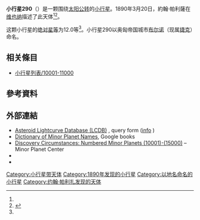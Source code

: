 {{Infobox planet
 | minorplanet     = yes
 | name            = 290 Bruna
 | background      = #D6D6D6
 | image = 
 | image_size      = 
 | caption         =
 | discovery_ref   =  <ref name="MPC-object" />
 | discoverer      = [[約翰·帕利薩|約翰·帕利薩]]
 | discovery_site  = [[维也纳|维也纳]]
 | discovered      = 1890年3月20日
 | mpc_name        = 290 Bruna
 | alt_names       = 290 Bruna
 | pronounced      = 
 | named_after     = <ref name="MPC-object" />
 | mp_category     = [[主帶小行星|主帶小行星]] <ref name="MPC-object" /><ref name="jpldata" />
 | orbit_ref       = <ref name="a">[http://ssd.jpl.nasa.gov/sbdb.cgi?sstr=290 290] {{Wayback|url=http://ssd.jpl.nasa.gov/sbdb.cgi?sstr=290 |date=20201125090234 }}，小行星數據庫瀏覽器（JPL Small-Body Database Browser）－[[美国国家航空航天局|美国国家航空航天局]]喷气推进实验室</ref>
 | epoch           = 2018-03-23.0（[[儒略日|JD]] 2458200.5）
 | uncertainty     = 0
 | observation_arc = 
 | aphelion = {{convert|2.939|AU|km|3|abbr=on|lk=out}}
 | perihelion      = {{convert|1.7371649|AU|km|3|abbr=on}}
 | semimajor       = 2.3378671
 | eccentricity    = 0.2569445
 | period          = 3.57[[儒略年|yr]]
 | mean_anomaly    = 337.21767[[度|°]]
 | mean_motion     = {{Deg2DMS|0.27572370|sup=ms}} / day
 | inclination     = 22.33062
 | asc_node        = 10.49610°
 | arg_peri        = 105.04428
 | mean_diameter   = 
 | rotation        = 
 | albedo          =
 | spectral_type   =
 | abs_magnitude   = 12.0<ref name="jpldata" />
}}
'''小行星290'''（{{lang-en|290 Bruna}}）是一颗围绕[[太阳|太阳]][[公转|公转]]的[[小行星|小行星]]。1890年3月20日，約翰·帕利薩在[[维也纳|维也纳]]描述了此天体<ref name="a" /><ref>{{cite news|title=小行星列表|url=http://cfa-www.harvard.edu/iau/lists/NumberedMPs.txt|accessdate=2018-10-19|newspaper=哈佛大学|archive-date=2008-05-17|archive-url=https://web.archive.org/web/20080517010638/http://cfa-www.harvard.edu/iau/lists/NumberedMPs.txt|dead-url=no}}</ref>。

这颗小行星的[[绝对星等|绝对星等]]为12.0等<ref name="a" />。小行星290以奥匈帝国城市[[布尔诺|布尔诺]]（现属[[捷克|捷克]]）命名。

== 相关條目 ==
*[[小行星列表/10001-11000|小行星列表/10001-11000]]

== 參考資料 ==
{{reflist|refs=

<ref name="jpldata">{{cite web
 |type         = 2018-01-26 last obs.
 |title        = JPL Small-Body Database Browser:290 Bruna-290 Bruna
 |url          = https://ssd.jpl.nasa.gov/sbdb.cgi?sstr=290
 |publisher    = [[Jet_Propulsion_Laboratory|Jet Propulsion Laboratory]]
 |accessdate   = 28 March 2018
 |archive-date = 2020-11-25
 |archive-url  = https://web.archive.org/web/20201125090234/https://ssd.jpl.nasa.gov/sbdb.cgi?sstr=290
 |dead-url     = no
}}</ref>

<ref name="MPC-object">{{cite web
  |title      = 290 Bruna
  |work      = Minor Planet Center
  |url      = https://www.minorplanetcenter.net/db_search/show_object?object_id=290
  |accessdate      = 28 March 2018
  |archive-date      = 2020-06-11
  |archive-url      = https://web.archive.org/web/20200611045209/https://www.minorplanetcenter.net/db_search/show_object?object_id=290
  |dead-url      = no
  }}</ref>

}}

==  外部連結 ==
* [http://www.minorplanet.info/PHP/lcdbsummaryquery.php Asteroid Lightcurve Database (LCDB)] {{Wayback|url=http://www.minorplanet.info/PHP/lcdbsummaryquery.php |date=20171210173955 }}, query form ([http://www.minorplanet.info/lightcurvedatabase.html info] {{Wayback|url=http://www.minorplanet.info/lightcurvedatabase.html |date=20171216050541 }})
* [https://books.google.com/books?id=aeAg1X7afOoC&pg Dictionary of Minor Planet Names], Google books
* [http://www.minorplanetcenter.net/iau/lists/NumberedMPs010001.html Discovery Circumstances: Numbered Minor Planets (10001)-(15000)] {{Wayback|url=http://www.minorplanetcenter.net/iau/lists/NumberedMPs010001.html |date=20180612162317 }} – Minor Planet Center
* {{AstDys|290}}
* {{JPL small body}}

{{Minor Planet Number|[[小行星289|小行星289]]|[[小行星291|小行星291]]}}
{{小天体}}

[[Category:小行星带天体|Category:小行星带天体]]
[[Category:1890年发现的小行星|Category:1890年发现的小行星]]
[[Category:以地名命名的小行星|Category:以地名命名的小行星]]
[[Category:约翰·帕利扎发现的天体|Category:约翰·帕利扎发现的天体]]